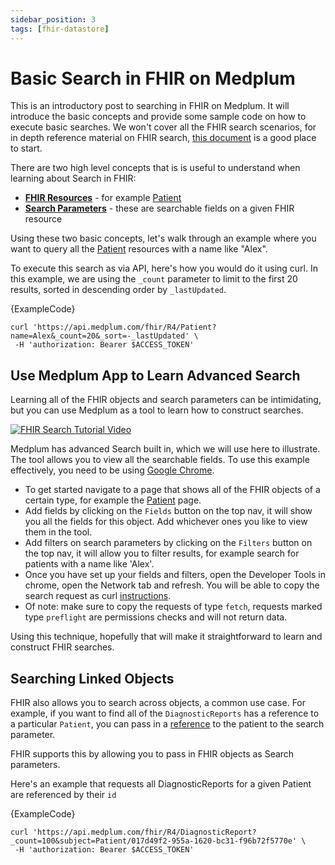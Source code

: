 ```yaml
---
sidebar_position: 3
tags: [fhir-datastore]
---
```



# Basic Search in FHIR on Medplum

This is an introductory post to searching in FHIR on Medplum.
It will introduce the basic concepts and provide some sample code on how to execute basic searches.
We won't cover all the FHIR search scenarios, for in depth reference material on FHIR search, [this document](https://www.hl7.org/fhir/search.html) is a good place to start.

There are two high level concepts that is is useful to understand when learning about Search in FHIR:

- [**FHIR Resources**](/docs/fhir-basics#resources) - for example [Patient](/docs/api/fhir/resources/patient)
- [**Search Parameters**](/docs/fhir-basics#search-parameters-querying-resources) - these are searchable fields on a given FHIR resource

Using these two basic concepts, let's walk through an example where you want to query all the [Patient](/docs/api/fhir/resources/patient)
resources with a name like "Alex".

To execute this search as via API, here's how you would do it using curl.
In this example, we are using the `_count` parameter to limit to the first 20 results, sorted in descending order by `_lastUpdated`.

<Tabs groupId="language">
  <TabItem value="ts" label="Typescript">
    <MedplumCodeBlock language='ts' selectBlocks='search-patients'>
      {ExampleCode}
    </MedplumCodeBlock>
  </TabItem>
  <TabItem value="curl" label="cURL">

```curl
curl 'https://api.medplum.com/fhir/R4/Patient?name=Alex&_count=20&_sort=-_lastUpdated' \
 -H 'authorization: Bearer $ACCESS_TOKEN'
```

  </TabItem>
</Tabs>

## Use Medplum App to Learn Advanced Search

Learning all of the FHIR objects and search parameters can be intimidating, but you can use Medplum as a tool to learn how to construct searches.

[![FHIR Search Tutorial Video](https://img.youtube.com/vi/0aneLa_S-PY/0.jpg)](https://www.youtube.com/watch?v=0aneLa_S-PY)

Medplum has advanced Search built in, which we will use here to illustrate. The tool allows you to view all the searchable fields. To use this example effectively, you need to be using [Google Chrome](https://www.google.com/chrome/).

- To get started navigate to a page that shows all of the FHIR objects of a certain type, for example the [Patient](https://app.medplum.com/Patient) page.
- Add fields by clicking on the `Fields` button on the top nav, it will show you all the fields for this object. Add whichever ones you like to view them in the tool.
- Add filters on search parameters by clicking on the `Filters` button on the top nav, it will allow you to filter results, for example search for patients with a name like 'Alex'.
- Once you have set up your fields and filters, open the Developer Tools in chrome, open the Network tab and refresh. You will be able to copy the search request as curl [instructions](https://everything.curl.dev/usingcurl/copyas).
- Of note: make sure to copy the requests of type `fetch`, requests marked type `preflight` are permissions checks and will not return data.

Using this technique, hopefully that will make it straightforward to learn and construct FHIR searches.

## Searching Linked Objects

FHIR also allows you to search across objects, a common use case. For example, if you want to find all of the `DiagnosticReports` has a reference to a particular `Patient`, you can pass in a [reference](/docs/fhir-basics#references-linking-resources) to the patient to the search parameter.

FHIR supports this by allowing you to pass in FHIR objects as Search parameters.

Here's an example that requests all DiagnosticReports for a given Patient are referenced by their `id`

<Tabs groupId="language">
  <TabItem value="ts" label="Typescript">
    <MedplumCodeBlock language='ts' selectBlocks='search-reports'>
      {ExampleCode}
    </MedplumCodeBlock>
  </TabItem>
  <TabItem value="curl" label="cURL">

```curl
curl 'https://api.medplum.com/fhir/R4/DiagnosticReport?_count=100&subject=Patient/017d49f2-955a-1620-bc31-f96b72f5770e' \
 -H 'authorization: Bearer $ACCESS_TOKEN'
```

  </TabItem>
</Tabs>
